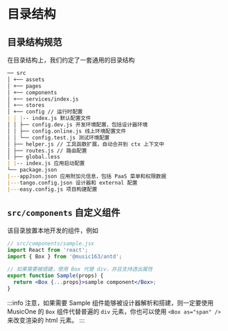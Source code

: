 # 目录结构

## 目录结构规范

在目录结构上，我们约定了一套通用的目录结构

```md
── src
│ +── assets
│ +── pages
│ +── components
│ +── services/index.js
│ +── stores
│ +── config // 运行时配置
| | |-- index.js 默认配置文件
│ │ ├── config.dev.js 开发环境配置，包括设计器环境
│ │ ├── config.online.js 线上环境配置文件
│ │ └── config.test.js 测试环境配置
│ ├── helper.js // 工具函数扩展，自动合并到 ctx 上下文中
│ ├── routes.js // 路由配置
│ ├── global.less
| |-- index.js 应用启动配置
└── package.json
|---appJson.json 应用附加元信息，包括 PaaS 菜单和权限数据
|---tango.config.json 设计器和 external 配置
|---easy.config.js 项目构建配置
```

## `src/components` 自定义组件

该目录放置本地开发的组件，例如

```jsx
// src/components/sample.jsx
import React from 'react';
import { Box } from '@music163/antd';

// 如果需要被搭建，使用 Box 代替 div，并且支持透出属性
export function Sample(props) {
  return <Box {...props}>sample component</Box>;
}
```

:::info
注意，如果需要 Sample 组件能够被设计器解析和搭建，则一定要使用 MusicOne 的 `Box` 组件代替普遍的 `div` 元素，你也可以使用 `<Box as="span" />` 来改变渲染的 html 元素。
:::
